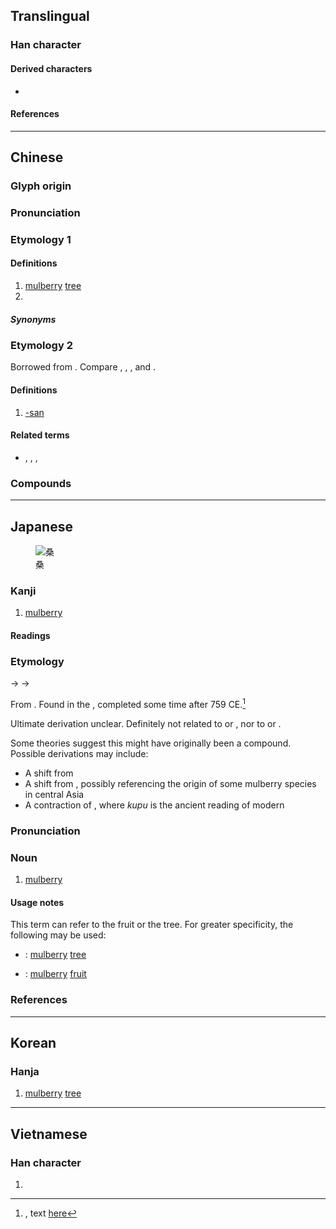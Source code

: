 {{also|桒}}
{{character info/new}}
==Translingual==

===Han character===
{{Han char|rn=75|rad=木|as=06|sn=10|four=17904|canj=EEED|ids=⿱叒木}}

====Derived characters====
* {{l|mul|[[嗓]], [[𪤌]], [[𡠏]], [[搡]], [[𪶽]], [[𨻗]], [[𣉕]], [[𦟄]], [[槡]], [[𤌧]], [[𪼏]], [[磉]], [[縔]], [[𧏠]], [[褬]], [[𬧉]], [[䡦]]([[𬨑]]), [[𨢆]], [[鎟]], [[䮣]], [[𩺞]], [[𪳫]], [[㯩]], [[顙]]([[颡]]), [[𦶿]], [[𩮧]]}}

====References====
{{Han ref|kx=0526.010|dkj=14772|dj=0914.140|hdz=21209.030|uh=6851}}

----

==Chinese==
{{zh-forms|alt=桒}}

===Glyph origin===
{{Han etym}}

===Pronunciation===
{{zh-pron
|m=sāng
|m-s=sang1
|c=song1
|mc=y
|mn=song/sng
|mn_note=song - literary; sng - vernacular
|mn-t=seng1
|oc=y
|ma=
|cat=n,pn
}}

===Etymology 1===
{{rfe|zh}}

====Definitions====
{{zh-hanzi}}

# [[mulberry]] [[tree]]
# {{surname|zh}}

=====Synonyms=====
{{zh-dial|桑樹}}

===Etymology 2===
Borrowed from {{bor|zh|ja|-}} {{m|ja|さん|tr=-san}}. Compare {{etyl|nan|-}} {{zh-l|卡桑|tr=[[khà-sàng]]}}, {{zh-l|多桑|tr=[[tò-sàng]]}}, {{zh-l|歐巴桑|tr=[[o͘-bá-sáng]]}}, and {{zh-l|歐吉桑|tr=[[o͘-jí-sáng]]}}.

====Definitions====
{{zh-hanzi}}

# {{lb|zh|ACG|internet slang}} [[-san]]

====Related terms====
* {{zh-l|醬|-chan}}, {{zh-l|炭|-tan}}, {{zh-l|君|-kun}}, {{zh-l|樣|-sama}}

===Compounds===
{{zh-der|巴達桑|佛桑|研桑心計|滄桑|桑科|桑蓬之志|扶桑花|指桑罵槐|田月桑時|桑田|桑樞|桑白皮|桑落|桑梓之邦|桑中之約|指桑說槐|洛桑公約|桑間之音|桑弧蓬矢|桑榆末景|滄海桑田|桑榆|桑榆晚景|桑間濮上|空桑子|桑梓|洛桑會議|桑中|桑樞甕牖|桑新婦|歷盡滄桑|桑琅琅|洛桑|桑乾河|暮景桑榆|桑落酒|桑柔|桑扈|桑乾盆地|歐巴桑|桑皮紙|生桑之夢|柴桑|暴桑|甕牖桑樞|濮上桑間|歐吉桑|滄桑之變|桑榆暮景|扶桑|桑那浴|桑麻|桑門|桑葚|桑樹|桑榆暮影|桑柘|條桑育|東海桑田|空桑|雞犬桑麻|陌上桑|隰桑|阿巴桑|苞桑|黃桑棒|躬桑|鄭衛桑間|農桑|車桑仔|翳桑餓人|桑給巴爾|桑拿|fold=1|桑堆|白桑關|桑澗|桑株}}

----

==Japanese==
[[File:Morus-nigra.JPG|thumb|桑]]

===Kanji===
{{ja-kanji|grade=c|rs=木06}}

# [[mulberry]]

====Readings====
{{ja-readings
|goon=そう<さう
|kanon=そう<さう
|kun=くわ-<くは-
}}

===Etymology===
{{ja-kanjitab|くわ|yomi=kun}}

{{IPAchar|/kupa/}} → {{IPAchar|/kuɸa/}} → {{IPAchar|/kuwa/}}

From {{inh|ja|ojp|-}}.  Found in the ''{{w|Man'yōshū}}'', completed some time after 759 CE.<ref name="MYS">{{RQ:Manyoshu|7|1357}}, text [http://jti.lib.virginia.edu/japanese/manyoshu/Man7Yos.html#1357 here]</ref>

Ultimate derivation unclear.  Definitely not related to {{cog|ko|뽕||mulberry tree}} or {{m|ko|오디||mulberry fruit}}, nor to {{cog|ain|テㇱマニ|tr=tesmani||mulberry tree}} or {{m|ain|ツレㇷ゚ニ|tr=turepni||mulberry tree}}.

Some theories suggest this might have originally been a compound.  Possible derivations may include:

* A shift from {{m|ja|蚕}}{{m|ja|葉|tr=kopa||silkworm + leaf}}
* A shift from {{m|ja|胡}}{{m|ja|葉|tr=kopa||non-Chinese people to the west of China + leaf}}, possibly referencing the origin of some mulberry species in central Asia
* A contraction of {{m|ja|食う|食ふ}}{{m|ja|葉|tr=kupu pa||eat + leaf}}, where ''kupu'' is the ancient reading of modern {{m|ja|食う|tr=kuu}}

===Pronunciation===
{{ja-pron|yomi=k|くわ|acc=1|acc_ref=DJR,NHK}}

===Noun===
{{ja-noun|くわ|クワ|hhira=くは|hkata=クハ}}

# [[mulberry]]

====Usage notes====
{{U:ja:biology|クワ}}

This term can refer to the fruit or the tree.  For greater specificity, the following may be used:
* {{ja-r|桑の木|くわ の き}}: [[mulberry]] [[tree]]
* {{ja-r|桑の実|くわ の み}}: [[mulberry]] [[fruit]]

===References===
<References/>

----

==Korean==

===Hanja===
{{ko-hanja/new|뽕나무|상}}

# [[mulberry]] [[tree]]

----

==Vietnamese==

===Han character===
{{vi-hantu|[[tang]], [[dâu]]|rs=木06}}

# {{rfdef|vi|sort=木06}}